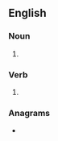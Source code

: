 ==English==

===Noun===
{{head|en|noun plural form}}

# {{plural of|escrow|lang=en}}

===Verb===
{{head|en|verb form}}

# {{en-third-person singular of|escrow}}

===Anagrams===
* {{anagrams|en|scowers}}